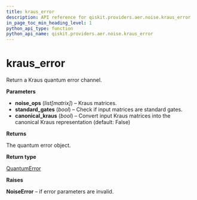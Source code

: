 ```yaml
---
title: kraus_error
description: API reference for qiskit.providers.aer.noise.kraus_error
in_page_toc_min_heading_level: 1
python_api_type: function
python_api_name: qiskit.providers.aer.noise.kraus_error
---
```


<span id="kraus-error" />

# kraus\_error

<Function id="qiskit.providers.aer.noise.kraus_error" isDedicatedPage={true} github="https://github.com/qiskit/qiskit-aer/tree/stable/0.5/qiskit/providers/aer/noise/errors/standard_errors.py" signature="kraus_error(noise_ops, standard_gates=True, canonical_kraus=False)">
  Return a Kraus quantum error channel.

  **Parameters**

  *   **noise\_ops** (*list\[matrix]*) – Kraus matrices.
  *   **standard\_gates** (*bool*) – Check if input matrices are standard gates.
  *   **canonical\_kraus** (*bool*) – Convert input Kraus matrices into the canonical Kraus representation (default: False)

  **Returns**

  The quantum error object.

  **Return type**

  [QuantumError](qiskit.providers.aer.noise.QuantumError "qiskit.providers.aer.noise.QuantumError")

  **Raises**

  **NoiseError** – if error parameters are invalid.
</Function>

